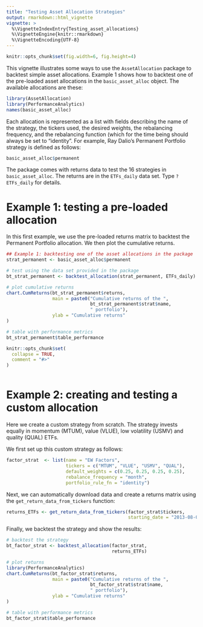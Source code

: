```yaml
---
title: "Testing Asset Allocation Strategies"
output: rmarkdown::html_vignette
vignette: >
  %\VignetteIndexEntry{Testing_asset_allocations}
  %\VignetteEngine{knitr::rmarkdown}
  %\VignetteEncoding{UTF-8}
---
```


```r
knitr::opts_chunk$set(fig.width=6, fig.height=4) 
```

This vignette illustrates some ways to use the `AssetAllocation` package to backtest simple asset allocations. Example 1 shows how to backtest one of the pre-loaded asset allocations in the `basic_asset_alloc` object. The available allocations are these:

```r
library(AssetAllocation)
library(PerformanceAnalytics)
names(basic_asset_alloc)
```

Each allocation is represented as a list with fields describing the name of the strategy, the tickers used, the desired weights, the rebalancing frequency, and the rebalancing function (which for the time being should always be set to "identity". For example, Ray Dalio's Permanent Portfolio strategy is defined as follows:

```r
basic_asset_alloc$permanent
```

The package comes with returns data to test the 16 strategies in `basic_asset_alloc`. The returns are in the `ETFs_daily` data set. Type `?ETFs_daily` for details.

# Example 1: testing a pre-loaded allocation

In this first example, we use the pre-loaded returns matrix to backtest the Permanent Portfolio allocation. We then plot the cumulative returns.

```r
## Example 1: backtesting one of the asset allocations in the package
strat_permanent <- basic_asset_alloc$permanent

# test using the data set provided in the package
bt_strat_permanent <- backtest_allocation(strat_permanent, ETFs_daily)

# plot cumulative returns
chart.CumReturns(bt_strat_permanent$returns,
                 main = paste0("Cumulative returns of the ",
                               bt_strat_permanent$strat$name,
                               " portfolio"),
                 ylab = "Cumulative returns"
)

# table with performance metrics
bt_strat_permanent$table_performance
```

```r
knitr::opts_chunk$set(
  collapse = TRUE,
  comment = "#>"
)
```

```r

```

# Example 2: creating and testing a custom allocation

Here we create a custom strategy from scratch. The strategy invests equally in momentum (MTUM), value (VLUE), low volatility (USMV) and quality (QUAL) ETFs.

We first set up this custom strategy as follows:

```r
factor_strat  <- list(name = "EW Factors",
                      tickers = c("MTUM", "VLUE", "USMV", "QUAL"),
                      default_weights = c(0.25, 0.25, 0.25, 0.25),
                      rebalance_frequency = "month",
                      portfolio_rule_fn = "identity")
```

Next, we can automatically download data and create a returns matrix using the `get_return_data_from_tickers` function:

```r
returns_ETFs <- get_return_data_from_tickers(factor_strat$tickers,
                                             starting_date = "2013-08-01")
```

Finally, we backtest the strategy and show the results:

```r
# backtest the strategy
bt_factor_strat <- backtest_allocation(factor_strat,
                                       returns_ETFs)

# plot returns
library(PerformanceAnalytics)
chart.CumReturns(bt_factor_strat$returns,
                 main = paste0("Cumulative returns of the ",
                               bt_factor_strat$strat$name,
                               " portfolio"),
                 ylab = "Cumulative returns"
)

# table with performance metrics
bt_factor_strat$table_performance
```
